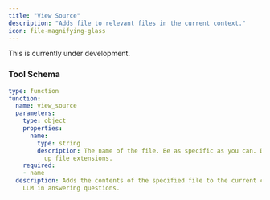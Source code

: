 ```yaml
---
title: "View Source"
description: "Adds file to relevant files in the current context."
icon: file-magnifying-glass
---
```


<Warning>This is currently under development.</Warning>

### Tool Schema

```yaml
type: function
function:
  name: view_source
  parameters:
    type: object
    properties:
      name:
        type: string
        description: The name of the file. Be as specific as you can. Do not make
          up file extensions.
    required:
    - name
  description: Adds the contents of the specified file to the current context to assist
    LLM in answering questions.
```
